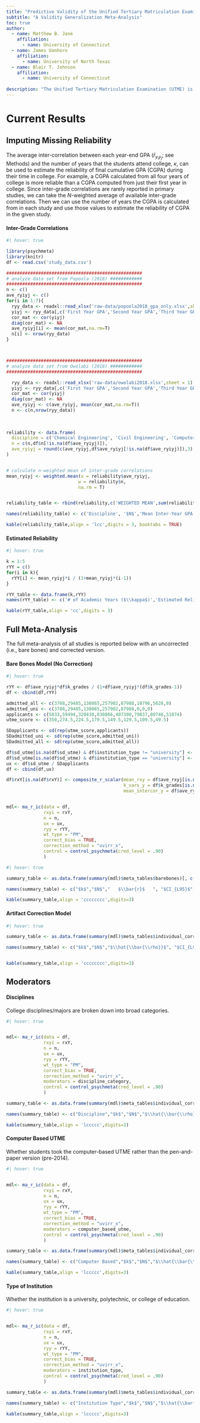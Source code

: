 ```yaml
---
title: "Predictive Validity of the Unified Tertiary Matriculation Examination on University Grades"
subtitle: "A Validity Generalization Meta-Analysis"
toc: true
author: 
  - name: Matthew B. Jané
    affiliation:
      - name: University of Connecticut
  - name: James Uanhoro
    affiliation:
      - name: University of North Texas
  - name: Blair T. Johnson
    affiliation:
      - name: University of Connecticut
  
description: "The Unified Tertiary Matriculation Examination (UTME) is a standardized test used for university admissions decisions in Nigeria. The examination is administered by the Joint Admissions and Matriculation Board (JAMB). The validity of the UTME in predicting academic performance has been investigated extensively in the literature, therefore this meta-analysis aims to synthesize the current validity evidence. This open-source web-page consists of the results, methodology, and data for a real-time updating meta-analytic database."
---
```


# Current Results

## Imputing Missing Reliability

The average inter-correlation between each year-end GPA ($\bar{r}_{y_iy_j}$; see Methods) and the number of years that the students attend college, $\kappa$, can be used to estimate the reliability of final cumulative GPA (CGPA) during their time in college. For example, a CGPA calculated from all four years of college is more reliable than a CGPA computed from just their first year in college. Since inter-grade correlations are rarely reported in primary studies, we can take the $N$-weighted average of available inter-grade correlations. Then we can use the number of years the CGPA is calculated from in each study and use those values to estimate the reliability of CGPA in the given study.

#### Inter-Grade Correlations

```r
#| hover: true

library(psychmeta)
library(knitr)
df <- read.csv('study_data.csv')

###################################################
# analyze data set from Popoola (2018) ############
###################################################
n <- c()
ave_ryiyj <- c()
for(i in 1:7){
  ryy_data <- readxl::read_xlsx('raw-data/popoola2018_gpa_only.xlsx',sheet = i)
  yiyj <- ryy_data[,c('First Year GPA','Second Year GPA','Third Year GPA','Fourth Year GPA','Fifth Year GPA')]
  cor_mat <- cor(yiyj)
  diag(cor_mat) <- NA
  ave_ryiyj[i] <- mean(cor_mat,na.rm=T)
  n[i] <- nrow(ryy_data)
}



###################################################
# analyze data set from Owolabi (2018) ############
###################################################

  ryy_data <- readxl::read_xlsx('raw-data/owolabi2018.xlsx',sheet = 1)
  yiyj <- ryy_data[,c('First Year GPA','Second Year GPA','Third Year GPA','Fourth Year GPA')]
  cor_mat <- cor(yiyj)
  diag(cor_mat) <- NA
  ave_ryiyj <- c(ave_ryiyj, mean(cor_mat,na.rm=T))
  n <- c(n,nrow(ryy_data))
  
  
  
reliability <- data.frame(
  discipline = c('Chemical Engineering', 'Civil Engineering', 'Computer Engineering', 'Electrical Engineering', 'Info. and Comm. Engineering', 'Mechanical Engineering', 'Petroleum Engineering','Accounting', df$discipline[!is.na(df$ave_ryiyj)]),
  n = c(n,df$n[!is.na(df$ave_ryiyj)]),
  ave_ryiyj = round(c(ave_ryiyj,df$ave_ryiyj[!is.na(df$ave_ryiyj)]),3)
)


# calculate n-weighted mean of inter-grade correlations
mean_ryiyj <- weighted.mean(x = reliability$ave_ryiyj,
                           w = reliability$n,
                           na.rm = T)


reliability_table <- rbind(reliability,c('WEIGHTED MEAN',sum(reliability$n),round(mean_ryiyj,3)))

names(reliability_table) <- c('Discipline', '$N$','Mean Inter-Year GPA Correlation ($\\bar{r}_{y_iy_j}$)')

kable(reliability_table,align = 'lcc',digits = 3, booktabs = TRUE)
```

#### Estimated Reliability

```r
#| hover: true

k = 1:5
rYY = c()
for(i in k){
  rYY[i] <- mean_ryiyj*i / (1+mean_ryiyj*(i-1))
} 

rYY_table <- data.frame(k,rYY)
names(rYY_table) <- c('# of Academic Years ($\\kappa$)','Estimated Reliability ($r_{YY\'}$)')

kable(rYY_table,align = 'cc',digits = 3) 
```

## Full Meta-Analysis

The full meta-analysis of all studies is reported below with an uncorrected (i.e., bare bones) and corrected version.

#### Bare Bones Model (No Correction)

```r
#| hover: true

rYY <- df$ave_ryiyj*df$k_grades / (1+df$ave_ryiyj*(df$k_grades-1))
df <- cbind(df,rYY)

admitted_all <- c(3708,29485,130865,257902,87988,10796,5628,0)
admitted_uni <- c(3708,29485,130865,257902,87988,0,0,0)
applicants <- c(5833,59494,320430,830866,407300,79837,80746,51874)
utme_score <- c(350,274.5,224.5,179.5,149.5,129.5,109.5,49.5)

SDapplicants <- sd(rep(utme_score,applicants))
SDadmitted_uni <- sd(rep(utme_score,admitted_uni))
SDadmitted_all <- sd(rep(utme_score,admitted_all))

df$sd_utme[is.na(df$sd_utme) & df$institution_type != "university"] <- SDadmitted_all
df$sd_utme[is.na(df$sd_utme) & df$institution_type == "university"] <- SDadmitted_uni
ux <- df$sd_utme / SDapplicants
df <- cbind(df,ux)

df$rxY[is.na(df$rxY)] <- composite_r_scalar(mean_rxy = df$ave_rxyj[is.na(df$rxY)], 
                                            k_vars_y = df$k_grades[is.na(df$rxY)], 
                                            mean_intercor_y = df$ave_ryiyj[is.na(df$rxY)])


mdl<- ma_r_ic(data = df,
              rxyi = rxY,
              n = n,
              ux = ux,
              ryy = rYY,
              wt_type = "PM",
              correct_bias = TRUE,
              correction_method = "uvirr_x",
              control = control_psychmeta(cred_level = .90)
              )

```

```r
#| hover: true

summary_table <- as.data.frame(summary(mdl)$meta_tables$barebones)[, c('k','N','mean_r','CI_LL_95','CI_UL_95','sd_r','CR_LL_90','CR_UL_90')]

names(summary_table) <- c("$k$","$N$","   $\\bar{r}$   ", "$CI_{L95}$", "$CI_{U95}$","$SD_r$", "$CR_{L90}$", "$CR_{U90}$")

kable(summary_table,align = 'cccccccc',digits=3)
```

#### Artifact Correction Model

```r
#| hover: true

summary_table <- as.data.frame(summary(mdl)$meta_tables$individual_correction$true_score)[, c('k','N','mean_rho','CI_LL_95','CI_UL_95','sd_rho','CR_LL_90','CR_UL_90')]

names(summary_table) <- c("$k$","$N$","$\\hat{\\bar{\\rho}}$", "$CI_{L95}$", "$CI_{U95}$","$SD_\\rho$", "$CR_{L90}$", "$CR_{U90}$")


kable(summary_table,align = 'cccccccc',digits=3)


```

## Moderators

#### Disciplines

College disciplines/majors are broken down into broad categories.

```r
#| hover: true


mdl<- ma_r_ic(data = df,
              rxyi = rxY,
              n = n,
              ux = ux,
              ryy = rYY,
              wt_type = "PM",
              correct_bias = TRUE,
              correction_method = "uvirr_x",
              moderators = discipline_category,
              control = control_psychmeta(cred_level = .90)
              )

summary_table <- as.data.frame(summary(mdl)$meta_tables$individual_correction$true_score)[, c('discipline_category','k','N','mean_rho','CI_LL_95','CI_UL_95','sd_rho','CR_LL_90','CR_UL_90')]

names(summary_table) <- c("Discipline","$k$","$N$","$\\hat{\\bar{\\rho}}$", "$CI_{L95}$", "$CI_{U95}$","$SD_\\rho$", "$CR_{L90}$", "$CR_{U90}$")

kable(summary_table,align = 'lccccc',digits=3)
```

#### Computer Based UTME

Whether students took the computer-based UTME rather than the pen-and-paper version (pre-2014).

```r
#| hover: true


mdl<- ma_r_ic(data = df,
              rxyi = rxY,
              n = n,
              ux = ux,
              ryy = rYY,
              wt_type = "PM",
              correct_bias = TRUE,
              correction_method = "uvirr_x",
              moderators = computer_based_utme,
              control = control_psychmeta(cred_level = .90)
              )

summary_table <- as.data.frame(summary(mdl)$meta_tables$individual_correction$true_score)[, c('computer_based_utme','k','N','mean_rho','CI_LL_95','CI_UL_95','sd_rho','CR_LL_90','CR_UL_90')]

names(summary_table) <- c("Computer Based","$k$","$N$","$\\hat{\\bar{\\rho}}$", "$CI_{L95}$", "$CI_{U95}$","$SD_\\rho$", "$CR_{L90}$", "$CR_{U90}$")

kable(summary_table,align = 'lccccc',digits=3)
```

#### Type of Institution

Whether the institution is a university, polytechnic, or college of education.

```r
#| hover: true


mdl<- ma_r_ic(data = df,
              rxyi = rxY,
              n = n,
              ux = ux,
              ryy = rYY,
              wt_type = "PM",
              correct_bias = TRUE,
              correction_method = "uvirr_x",
              moderators = institution_type,
              control = control_psychmeta(cred_level = .90)
              )

summary_table <- as.data.frame(summary(mdl)$meta_tables$individual_correction$true_score)[, c('institution_type','k','N','mean_rho','CI_LL_95','CI_UL_95','sd_rho','CR_LL_90','CR_UL_90')]

names(summary_table) <- c("Institution Type","$k$","$N$","$\\hat{\\bar{\\rho}}$", "$CI_{L95}$", "$CI_{U95}$","$SD_\\rho$", "$CR_{L90}$", "$CR_{U90}$")

kable(summary_table,align = 'lccccc',digits=3)
```
